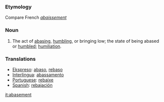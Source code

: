 ===Etymology===
Compare French ''[[abaissement]]''
===Noun===
#The act of [[abasing]], [[humbling]], or bringing low; the state of being abased or [[humbled]]; [[humiliation]].

===Translations===
*[[Ekspreso]]: [[abaso]], [[rebaso]]
*[[Interlingua]]: [[abassamento]]
*[[Portuguese]]: [[rebaixe]]
*[[Spanish]]: [[rebajación]]

[[it:abasement]]